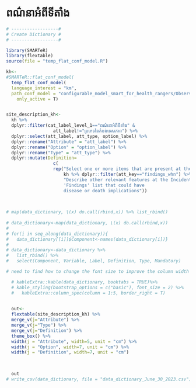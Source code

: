 # ពណ៌នាអំពីទីតាំង {.unnumbered}

```r

# ------------------#
# Create Dictionary #
# ------------------#

library(SMARTeR)
library(flextable)
source(file = "temp_flat_conf_model.R")

kh<-
#SMARTeR::flat_conf_model(
  temp_flat_conf_model(
  language_interest = "km",
  path_conf_model = "configurable_model_smart_for_health_rangers/Observations_Final_conf_model_smart_for_health_rangers.xml",
    only_active = T)


site_description_kh<-  
  kh %>% 
  dplyr::filter(cat_label_level_1=="ពណ៌នាអំពីទីតាំង" &
                  att_label!="ប្រភេទនៃតំបន់ទេសភាព") %>% 
  dplyr::select(att_label, att_type, option_label) %>% 
  dplyr::rename("Attribute" = "att_label") %>% 
  dplyr::rename("Option" = "option_label") %>% 
  dplyr::rename("Type" = "att_type") %>% 
  dplyr::mutate(Definition=
                  c(
                  rep("Select one or more items that are present at the Incident. If there are other relevant features at the Incident not provided in the options that could have disease or death implications, it is possible to select the option 'Other Findings' and a text box will pop-up to describe them", 
                      kh %>% dplyr::filter(att_key=="findings_whn") %>% nrow()),
                      "Describe other relevant features at the Incident not provided in the 
                      'Findings' list that could have     
                      disease or death implications"))

    
        
# map(data_dictionary, \(x) do.call(rbind,x)) %>% list_rbind()
    
# data_dictionary<-map(data_dictionary, \(x) do.call(rbind,x)) 
# 
# for(i in seq_along(data_dictionary)){
#   data_dictionary[[i]]$Component<-names(data_dictionary[i])}
# 
# data_dictionary<-data_dictionary %>% 
#   list_rbind() %>% 
#   select(Component, Variable, Label, Definition, Type, Mandatory)

# need to find how to change the font size to improve the column width

  # kableExtra::kable(data_dictionary, booktabs = TRUE)%>%
  # kable_styling(bootstrap_options = c("basic"), font_size = 2) %>% 
  #   kableExtra::column_spec(column = 1:5, border_right = T) 

  
  out<-  
  flextable(site_description_kh) %>% 
  merge_v(j="Attribute") %>% 
  merge_v(j="Type") %>% 
  merge_v(j="Definition") %>% 
  theme_box() %>% 
  width(j = "Attribute", width=5, unit = "cm") %>% 
  width(j = "Option", width=7, unit = "cm") %>% 
  width(j = "Definition", width=7, unit = "cm")
  
  

  out
# write_csv(data_dictionary, file = "data_dictionary_June_30_2023.csv")

```

